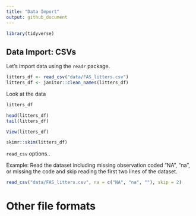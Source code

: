 ```yaml
---
title: "Data Import"
output: github_document
---
```


```r
library(tidyverse)
```

## Data Import: CSVs

Let's import data using the `readr` package. 

```r
litters_df <- read_csv("data/FAS_litters.csv")
litters_df <- janitor::clean_names(litters_df)
```
Look at the data

```r
litters_df

head(litters_df)
tail(litters_df)
```

```r
View(litters_df)
```

```r
skimr::skim(litters_df)
```


`read_csv` options..

Example: Read the dataset including missing observation coded "NA", "na", or missing the
code and skip reading the first two lines of the dataset.

```r
read_csv("data/FAS_litters.csv", na = c("NA", "na", ""), skip = 2)
```

# Other file formats

